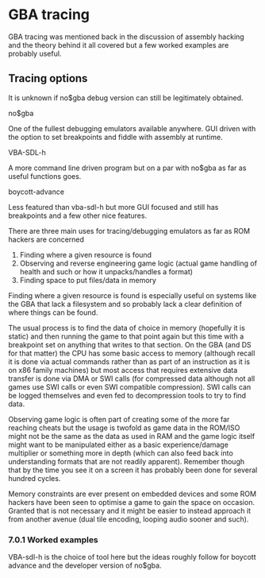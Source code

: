 # GBA tracing

GBA tracing was mentioned back in the discussion of assembly hacking and the theory behind it all covered but a few worked examples are probably useful.

## Tracing options

It is unknown if no$gba debug version can still be legitimately obtained.

no$gba

One of the fullest debugging emulators available anywhere. GUI driven with the option to set breakpoints and fiddle with assembly at runtime.

VBA-SDL-h

A more command line driven program but on a par with no$gba as far as useful functions goes.

boycott-advance

Less featured than vba-sdl-h but more GUI focused and still has breakpoints and a few other nice features.

There are three main uses for tracing/debugging emulators as far as ROM hackers are concerned

1.  Finding where a given resource is found
2.  Observing and reverse engineering game logic (actual game handling of health and such or how it unpacks/handles a format)
3.  Finding space to put files/data in memory

Finding where a given resource is found is especially useful on systems like the GBA that lack a filesystem and so probably lack a clear definition of where things can be found.

The usual process is to find the data of choice in memory (hopefully it is static) and then running the game to that point again but this time with a breakpoint set on anything that writes to that section. On the GBA (and DS for that matter) the CPU has some basic access to memory (although recall it is done via actual commands rather than as part of an instruction as it is on x86 family machines) but most access that requires extensive data transfer is done via DMA or SWI calls (for compressed data although not all games use SWI calls or even SWI compatible compression). SWI calls can be logged themselves and even fed to decompression tools to try to find data.

Observing game logic is often part of creating some of the more far reaching cheats but the usage is twofold as game data in the ROM/ISO might not be the same as the data as used in RAM and the game logic itself might want to be manipulated either as a basic experience/damage multiplier or something more in depth (which can also feed back into understanding formats that are not readily apparent). Remember though that by the time you see it on a screen it has probably been done for several hundred cycles.

Memory constraints are ever present on embedded devices and some ROM hackers have been seen to optimise a game to gain the space on occasion. Granted that is not necessary and it might be easier to instead approach it from another avenue (dual tile encoding, looping audio sooner and such).

### 7.0.1 Worked examples

VBA-sdl-h is the choice of tool here but the ideas roughly follow for boycott advance and the developer version of no$gba.